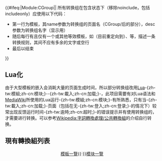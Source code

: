 <noinclude>{{template doc page viewed directly|{{tl|CGroup}}}}</noinclude>
<!-- 請在此線底下編輯模板的說明文件 -->
{{#ifeq:{{FULLPAGENAME}}|Module:CGroup||
{{Deprecated template|CGroup|note=请使用[[模块:CGroup]]代替。|date=2018-05-21}}
所有转换组在包含状态下（移除noinclude，包括includeonly）应使用以下代码：

* 第一行为{{tl|CGroupH}}模板，其name参数为转换组的页面名（CGroup/后的部分），desc参数为转换组名字（显示用）
* 随后每行有且仅有一个{{tl|CItemHidden}}或其他等效模板，如{{tl|CItem}}（目前重定向到{{tl|CItemHidden}}）、{{tl|CItemLan}}等，描述一条转换规则，其间不应有多余的文字或空行
* 最后以{{tl|CGroupF}}结束
}}
{{Bot use warning|bot=[[User:cewbot]]}}
==Lua化==
由于大型模板的嵌入会消耗大量的页面生成时间，所以部分转换组改用[[Lua]]-{zh-tw:模組;zh-cn:模块;}--{zh-tw:載入;zh-cn:加载;}-，此项目需要有对Lua语法和[[MediaWiki]]所使用的Lua运行-{zh-tw:模組;zh-cn:模块;}-有所熟悉，只有当-{zh-tw:載入;zh-cn:加载;}-页面（包括在无-{zh-tw:登入;zh-cn:登录;}-的情况下）较常出现反馈运行时间-{zh-tw:逾時;zh-cn:超时;}-的错误提示并有使用转换组的，才需要进行转换。可以参考[[Wikipedia:字詞轉換處理/公共轉換組]]的介绍自行转换。

== 現有轉換組列表 ==
<center>[[Special:PrefixIndex/Template:CGroup/|模板一覽]]{{·}}[[Special:PrefixIndex/Module:CGroup/|模块一覽]]</center>
{{CGroup/list|collapse=}}
<includeonly>
<!-- 本行下加入模板的分類 -->
[[Category:字詞轉換模板|{{PAGENAME}}]]

<!-- 本行下加入模板的跨語言鏈接 -->

</includeonly>
{{CGroupF}}